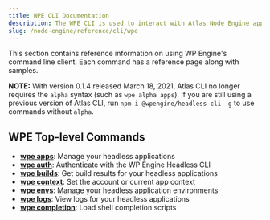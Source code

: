 ```yaml
---
title: WPE CLI Documentation
description: The WPE CLI is used to interact with Atlas Node Engine applications
slug: /node-engine/reference/cli/wpe
---
```


This section contains reference information on using WP Engine's command line
client. Each command has a reference page along with samples.

**NOTE:** With version 0.1.4 released March 18, 2021, Atlas CLI no longer requires the `alpha` syntax (such as `wpe alpha apps`). If you are still using a previous version of Atlas CLI, run `npm i @wpengine/headless-cli -g` to use commands without `alpha`.

## WPE Top-level Commands

- [**wpe apps**](./wpe/apps): Manage your headless applications
- [**wpe auth**](./wpe/auth): Authenticate with the WP Engine Headless CLI
- [**wpe builds**](./wpe/builds): Get build results for your headless applications
- [**wpe context**](./wpe/context): Set the account or current app context
- [**wpe envs**](./wpe/envs): Manage your headless application environments
- [**wpe logs**](./wpe/logs): View logs for your headless applications
- [**wpe completion**](./wpe/completion): Load shell completion scripts
